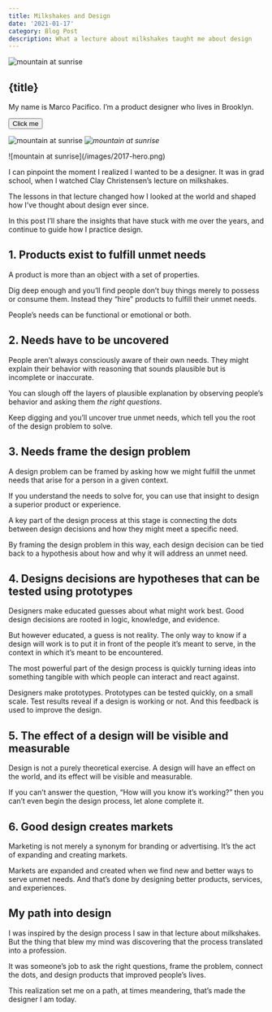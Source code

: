 ```yaml
---
title: Milkshakes and Design
date: '2021-01-17'
category: Blog Post
description: What a lecture about milkshakes taught me about design 
---
```


<Image
    src={mountainsunrise}
    alt="mountain at sunrise"
/>

## {title} 
My name is Marco Pacifico. I’m a product designer who lives in Brooklyn.

<Button>Click me</Button>

![mountain at sunrise](/images/2017-hero.png)
*![mountain at sunrise](/images/2017-hero.png)*

<div class="right">
    ![mountain at sunrise](/images/2017-hero.png) 
</div>

I can pinpoint the moment I realized I wanted to be a designer. It was in grad school, when I watched Clay Christensen’s lecture on milkshakes. 

The lessons in that lecture changed how I looked at the world and shaped how I’ve thought about design ever since. 

In this post I’ll share the insights that have stuck with me over the years, and continue to guide how I practice design. 

## 1. Products exist to fulfill unmet needs
A product is more than an object with a set of properties. 

Dig deep enough and you’ll find people don’t buy things merely to possess or consume them. Instead they “hire” products to fulfill their unmet needs. 

People’s needs can be functional or emotional or both. 

## 2. Needs have to be uncovered 
People aren’t always consciously aware of their own needs. They might explain their behavior with reasoning that sounds plausible but is incomplete or inaccurate.

You can slough off the layers of plausible explanation by observing people’s behavior and asking them *the right questions*. 

Keep digging and you’ll uncover true unmet needs, which tell you the root of the design problem to solve.

## 3. Needs frame the design problem
A design problem can be framed by asking how we might fulfill the unmet needs that arise for a person in a given context. 

If you understand the needs to solve for, you can use that insight to design a superior product or experience. 

A key part of the design process at this stage is connecting the dots between design decisions and how they might meet a specific need. 

By framing the design problem in this way, each design decision can be tied back to a hypothesis about how and why it will address an unmet need. 

## 4. Designs decisions are hypotheses that can be tested using prototypes
Designers make educated guesses about what might work best. Good design decisions are rooted in logic, knowledge, and evidence. 

But however educated, a guess is not reality. The only way to know if a design will work is to put it in front of the people it’s meant to serve, in the context in which it’s meant to be encountered. 

The most powerful part of the design process is quickly turning ideas into something tangible with which people can interact and react against. 

Designers make prototypes. Prototypes can be tested quickly, on a small scale. Test results reveal if a design is working or not. And this feedback is used to improve the design.

## 5. The effect of a design will be visible and measurable 
Design is not a purely theoretical exercise. A design will have an effect on the world, and its effect will be visible and measurable. 

If you can’t answer the question, “How will you know it’s working?” then you can’t even begin the design process, let alone complete it.  

## 6. Good design creates markets
Marketing is not merely a synonym for branding or advertising. It’s the act of expanding and creating markets. 

Markets are expanded and created when we find new and better ways to serve unmet needs. And that’s done by designing better products, services, and experiences. 

## My path into design
I was inspired by the design process I saw in that lecture about milkshakes. But the thing that blew my mind was discovering that the process translated into a profession. 

It was someone’s job to ask the right questions, frame the problem, connect the dots, and design products that improved people’s lives.  

This realization set me on a path, at times meandering, that’s made the designer I am today.  

